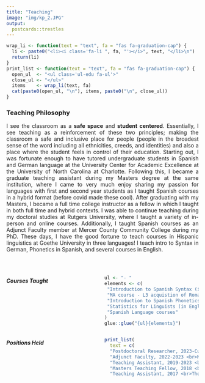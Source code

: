 ```yaml
---
title: "Teaching"
image: "img/kp_2.JPG"
output:
  postcards::trestles
---
```


<link rel="stylesheet" href="https://cdn.jsdelivr.net/gh/jpswalsh/academicons@1/css/academicons.min.css">


```r
wrap_li <- function(text = "text", fa = "fas fa-graduation-cap") {
  li <- paste0("<li><i class='fa-li ", fa, "'></i>", text, "</li>\n")
  return(li)
}
print_list <- function(text = "text", fa = "fas fa-graduation-cap") {
  open_ul  <- "<ul class='ul-edu fa-ul'>"
  close_ul <- "</ul>"
  items    <- wrap_li(text, fa)
  cat(paste0(open_ul, "\n"), items, paste0("\n", close_ul))
}
```

### Teaching Philosophy

<p align="justify">
I see the classroom as a **safe space** and **student centered**.
Essentially, I see teaching as a reinforcement of these two principles; making the classroom a safe and inclusive place for people (people in the broadest sense of the word including all ethnicities, creeds, and identities) and also a place where the student feels in control of their education.
Starting out, I was fortunate enough to have tutored undergraduate students in Spanish and German language at the University Center for Academic Excellence at the University of North Carolina at Charlotte.
Following this, I became a graduate teaching assistant during my Masters degree at the same institution, where I came to very much enjoy sharing my passion for languages with first and second year students as I taught Spanish courses in a hybrid format (before covid made these cool).
After graduating with my Masters, I became a full time college instructor as a fellow in which I taught in both full time and hybrid contexts.
I was able to continue teaching during my doctoral studies at Rutgers University, where I taught a variety of in-person and online courses. 
Additionally, I taught Spanish courses as an Adjunct Faculty member at Mercer County Community College during my PhD.
These days, I have the good fortune to teach courses in Hispanic linguistics at Goethe University in three languages! I teach intro to Syntax in German, Phonetics in Spanish, and several courses in English. 
</p>


<br>

:::: {style="display: grid; grid-template-columns: 1fr 1fr; grid-column-gap: 10px;"}

::: {}

##### Courses Taught

```r
ul <- "- "
elements <- c(
 "Introduction to Spanish Syntax (in German)",
 "MA course - L3 acquistion of Romance Languages (in English)",
 "Introduction to Spanish Phonetics and Phonology (in Spanish)",
 "Statistics for Linguists (in English)",
 "Spanish Language courses"
)
glue::glue("{ul}{elements}")
```

:::

::: {}

##### Positions Held

```r
print_list(
  text = c(
  "Postdoctoral Researcher, 2023-Current <br>Goethe University Frankfurt", 
  "Adjunct Faculty, 2022-2023 <br>Mercer County Community College", 
  "Teaching Assistant, 2019-2023 <br>Rutgers University", 
  "Masters Teaching Fellow, 2018 <br>The University of North Carolina at Charlotte", 
  "Teaching Assistant, 2017 <br>The University of North Carolina at Charlotte"))
```

:::

::::